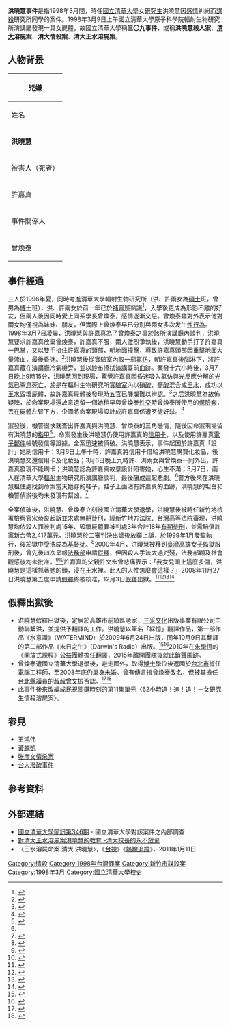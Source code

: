 {{overlinked|time=2017-10-20T11:11:08+00:00}}
{{Infobox civilian attack
|title= 洪曉慧事件
|image=
| caption     = 
|location=臺灣國立清華大學原子科學院輻射生物研究所演講廳
|coordinates=
|date={{Start date and age|1998|3}}
|motive=情殺
|weapons=[[氯仿|氯仿]]、[[王水|王水]]
|fatalities=許嘉真
|injuries=
|victim= 
|perps=[[洪曉慧|洪曉慧]]
}}

'''洪曉慧事件'''是指1998年3月間，時任[[國立清華大學|國立清華大學]]女[[研究生|研究生]]洪曉慧因[[感情|感情]]糾紛而[[謀殺|謀殺]]研究所同學的案件。1998年3月9日上午國立清華大學原子科學院輻射生物研究所演講廳發現一具女屍體，故國立清華大學稱'''三〇九事件'''，或稱'''洪曉慧殺人案'''、'''[[清大|清大]]溶屍案'''、'''清大情殺案'''、'''清大王水溶屍案'''。

== 人物背景 ==
{| class="wikitable" 
! colspan="5" | 兇嫌
|-
!  姓名 || 性別 || 出生日期 || 出生地 || 畢業院校
|-
|'''洪曉慧'''||女性||{{birth year and age|1974}}||[[高雄市|高雄市]][[前鎮區|前鎮區]]||[[國立交通大學|國立交通大學]][[化學系|應用化學系]]
|-
! colspan="5" | 被害人（死者）
|-
|許嘉真||女性||1974年-{{death date and age|1998|3|7|1974|0|0}}殁||[[台北市|台北市]][[大安區_(臺北市)|大安區]]||[[長庚大學|長庚大學]]醫檢系
|-
! colspan="5" |事件關係人
|-
|曾煥泰||男性||{{birth year and age|1969}}||[[新北市|新北市]][[板橋區_(台灣)|板橋區]]||[[東吳大學|東吳大學]]微生物學系
|}

== 事件經過 ==
三人於1996年夏，同時考進清華大學輻射生物研究所（洪、許兩女為[[碩士|碩士]]班，曾男為[[博士|博士]]班），洪、許兩女於前一年已於[[補習班|補習班]]熟識<ref>{{cite news|title=許嘉真洪曉慧 原為死黨 都喜歡他 |url=http://mag.udn.com/mag/people/storypage.jsp?f_ART_ID=164183 |language=zh-hant |publisher=[[聯合新聞網|聯合新聞網]] | date=2008年12月3日 }}</ref>，入學後更成為形影不離的好友，但兩人後因同時愛上同系學長曾煥泰，感情逐漸交惡。曾煥泰雖對外表示他對兩女均僅視為妹妹、朋友，但實際上曾煥泰早已分別與兩女多次发生[[人類性行為|性行為]]。1998年3月7日凌晨，洪曉慧與許嘉真為了曾煥泰之事於該所演講廳內談判，洪曉慧要求許嘉真放棄曾煥泰，許嘉真不服，兩人激烈爭執後，洪曉慧動手打了許嘉真一巴掌，又以雙手掐住許嘉真的[[頸部|頸部]]，朝地面撞擊，導致許嘉真[[頭部|頭部]]因重擊地面大量流血，最後昏迷。<ref>{{cite news|title=清大溶屍案 洪曉慧假釋|url=http://www.appledaily.com.tw/appledaily/article/headline/20081128/31180704/ |language=zh-hant |publisher=[[蘋果日報|蘋果日報]] | date=2008年11月28日 }}</ref>洪曉慧後從實驗室內取一瓶[[氯仿|氯仿]]，朝許嘉真[[後腦|後腦]]淋下，將許嘉真藏在演講廳冷氣機旁，並以[[紗布|紗布]]擦拭演講臺前血跡。案發十六小時後，3月7日晚上9時15分，洪曉慧回到現場，驚覺許嘉真因昏迷吸入氯仿與光反應分解的[[光氣|光氣]]已[[窒息|窒息]][[死亡|死亡]]，於是在輻射生物研究所[[實驗室|實驗室]]內以[[硝酸|硝酸]]、[[鹽酸|鹽酸]]混合成[[王水|王水]]，成功以[[王水|王水]]毀壞[[屍體|屍體]]，故許嘉真屍體被發現時[[五官|五官]]已腫爛難以辨認。<ref>{{cite news|title=情殺案頻傳／六年前洪曉慧以王水毀屍　震驚全國 |url=http://www.nownews.com/2004/10/01/545-1693427.htm|language=zh-hant |publisher=[[今日新聞網|今日新聞網]] | date=2004年10月1日}}</ref>之后洪曉慧為故佈疑陣，於命案現場還故意遺留一個她稍早與曾煥泰[[性交|性交]]時曾煥泰所使用的[[保險套|保險套]]，丟在屍體左臂下方，企圖將命案現場設計成許嘉真係遭歹徒[[性侵害|奸杀]]。<ref name="A"> {{cite news|title=高材生兇殘犯案 震驚社會 |url=http://www.appledaily.com.tw/appledaily/article/headline/20081204/31199567/applesearch/%E9%AB%98%E6%9D%90%E7%94%9F%E5%85%87%E6%AE%98%E7%8A%AF%E6%A1%88%E9%9C%87%E9%A9%9A%E7%A4%BE%E6%9C%83 |language=zh-hant |publisher=蘋果日報 | date=2008年12月4日 }}</ref>

案發後，檢警很快就查出許嘉真與洪曉慧、曾煥泰的三角戀情，隨後因命案現場留有洪曉慧的[[指甲|指甲]]<ref>{{cite news|title=洪曉慧王水溶屍　警靠指甲破案 |url=http://news.tvbs.com.tw/entry/188414 |language=zh-hant |publisher=[[TVBS|TVBS]] | date=2008-11-28 }}</ref>，命案發生後洪曉慧仍使用許嘉真的[[信用卡|信用卡]]，以及使用許嘉真[[電子郵件|電子郵件]]帳號發信等證據，全案迅速被偵破。洪曉慧表示，事件起因於許嘉真「設計」她刷信用卡：3月6日上午十時，許嘉真將信用卡借給洪曉慧購買化妝品，後洪曉慧交還信用卡及化妝品；3月6日晚上九時許、洪兩女與曾煥泰一同外出，許嘉真發現不能刷卡；洪曉慧認為許嘉真故意設計陷害她，心生不滿；3月7日，兩人在清華大學[[輻射|輻射]]生物研究所演講廳談判，最後釀成這起悲劇。<ref name="A"></ref>警方後來在洪曉慧租住處找到命案當天她穿的鞋子，鞋子上面沾有許嘉真的血跡，洪曉慧的坦白和檢警偵辦後均未發現有幫凶。<ref>{{cite news|title=女研究生殺情敵 指甲定罪|url=http://www.appledaily.com.tw/appledaily/article/headline/20050425/1734484/applesearch/%E5%A5%B3%E7%A0%94%E7%A9%B6%E7%94%9F%E6%AE%BA%E6%83%85%E6%95%B5%E6%8C%87%E7%94%B2%E5%AE%9A%E7%BD%AA|language=zh-hant |publisher=蘋果日報 | date=2005年4月25日 }}</ref>

全案偵破後，洪曉慧、曾煥泰立刻被國立清華大學退學，洪曉慧後被時任新竹地檢署[[檢察官|檢察官]]宋恭良起訴並求處[[無期徒刑|無期徒刑]]，經[[新竹地方法院|新竹地方法院]]、[[台灣高等法院|台灣高等法院]]審理，洪曉慧均依殺人罪被判處15年、毀壞屍體罪被判處3年合計18年[[有期徒刑|有期徒刑]]，並需賠償許家新台幣2,417萬元，洪曉慧於二審判決出爐後放棄上訴，於1999年1月發監執行，後於獄中[[受洗|受洗]]成為[[基督徒|基督徒]]。<ref>{{cite news|title=當年殘酷、冷靜堪稱蛇蠍美人　洪曉慧現盼許嘉真家人饒恕|url=http://www.nownews.com/n/2008/11/27/966741|language=zh-hant |publisher=今日新聞網 | date=2008年11月27日}}</ref>2000年4月，洪曉慧被移到[[臺灣高雄女子監獄|臺灣高雄女子監獄]]服刑後，曾先後四次呈報[[中華民國法務部|法務部]]申請[[假釋|假釋]]，但因殺人手法太過兇殘，法務部顧及社會觀感後均未批准。<ref>{{cite news|title=清大溶屍案 兇手假釋駁回|url=http://www.appledaily.com.tw/appledaily/article/headline/20070915/3820900/applesearch/%E6%B8%85%E5%A4%A7%E6%BA%B6%E5%B1%8D%E6%A1%88%E5%85%87%E6%89%8B%E5%81%87%E9%87%8B%E9%A7%81%E5%9B%9E|language=zh-hant |publisher=蘋果日報 | date=2007年9月15日 }}</ref><ref>{{cite news|title=清大溶屍案 洪曉慧假釋駁回|url=http://www.appledaily.com.tw/appledaily/article/headline/20080612/30644956/applesearch/%E6%B8%85%E5%A4%A7%E6%BA%B6%E5%B1%8D%E6%A1%88%E6%B4%AA%E6%9B%89%E6%85%A7%E5%81%87%E9%87%8B%E9%A7%81%E5%9B%9E |language=zh-hant |publisher=蘋果日報 | date=2008年6月12日 }}</ref>許嘉真的父親許文宏曾悲痛表示：「我女兒頭上這麼多傷，洪曉慧是這樣抓著她的頭，浸在王水裡。此人的人性怎麼會這樣？」2008年11月27日洪曉慧第五度申請[[假釋|假釋]]終被核准，12月3日[[假釋|假釋]]出獄。<ref>{{cite news|title=洪曉慧假釋 洪下跪磕頭 母：回來就好 |url=http://www.appledaily.com.tw/appledaily/article/headline/20081204/31199546/ |language=zh-hant |publisher=蘋果日報 | date=2008年12月4日 }}</ref><ref>{{cite news|title=11年沒回家 洪曉慧走錯門 |url=http://mag.udn.com/mag/people/storypage.jsp?f_ART_ID=164220 |language=zh-hant |publisher=聯合新聞網 | date=2008-12-04 }}</ref><ref>{{cite news|title=洪曉慧出獄 哽咽連說3次對不起|url=http://mag.udn.com/mag/people/storypage.jsp?f_ART_ID=164172 |language=zh-hant |publisher=聯合新聞網 | date=2008年12月3日 }}</ref><ref>{{cite news|title=清大王水毀屍案 洪曉慧獲准假釋|url=http://news.ltn.com.tw/news/society/paper/261659|language=zh-hant |publisher=[[自由時報|自由時報]] | date=2008年11月28日 }}</ref>

== 假釋出獄後 ==
*洪曉慧假釋出獄後，定居於高雄市前鎮區老家，[[三采文化|三采文化]]出版事業有限公司主動聯繫洪，並提供予翻譯的工作。洪曉慧以筆名「綵憶」翻譯作品，第一部作品《水意識》（WATERMIND）於2009年6月24日出版，同年10月9日其翻譯的第二部作品《末日之生》（Darwin's Radio）出版。<ref>{{cite news|title=洪曉慧靠「譯」力 重返社會 |url=http://mag.udn.com/mag/people/storypage.jsp?f_ART_ID=178275 |language=zh-hant |publisher=聯合新聞網| date=2009-02-18 }}</ref><ref>{{cite news|title=洪曉慧翻譯作品 最快7月問世|url=http://www.appledaily.com.tw/appledaily/article/headline/20090219/31405284/ |language=zh-hant |publisher=蘋果日報 | date=2009年2月19日  }}</ref>2010年在[[朱學恆|朱學恆]]的《開放式課程》公益團體擔任翻譯，2015年離開團隊後就此銷聲匿跡。
*曾煥泰遭國立清華大學退學後，避走國外，取得[[博士|博士]]學位後返國於[[台北市|台北市]]擔任電腦工程師，至2008年底仍單身未婚。曾有傳言指曾煥泰改名，但被其擔任[[台北縣議會|台北縣議員]]的[[叔叔|叔叔]][[曾文振|曾文振]]否認。<ref>{{cite news|title=男主角退學 至今獨身 |url=http://mag.udn.com/mag/people/storypage.jsp?f_ART_ID=164178 |language=zh-hant |publisher=聯合新聞網 | date=2008年12月3日  }}</ref><ref>{{cite news|title=提起慘案 死者父淚滿面|url=http://www.appledaily.com.tw/appledaily/article/headline/20081204/31199571/applesearch/%E6%8F%90%E8%B5%B7%E6%85%98%E6%A1%88%E6%AD%BB%E8%80%85%E7%88%B6%E6%B7%9A%E6%BB%BF%E9%9D%A2 |language=zh-hant |publisher=蘋果日報 | date=2008年12月4日  }}</ref>
*此事件後來改編成民視[[關鍵時刻_(民視)|關鍵時刻]]的第11集單元〈62小時追！追！追！－女研究生情殺溶屍案〉。

== 参見 ==
* [[王鸿伟|王鸿伟]]
* [[黃麟凱|黃麟凱]]
* [[张彦文情杀案|张彦文情杀案]]
* [[台大潑酸事件|台大潑酸事件]]

== 參考資料 ==
{{reflist|2}}

==外部連結==
*[http://my.nthu.edu.tw/~secwww2/secretary/doc/346.html 國立清華大學簡訊第346期] - 國立清華大學對該案件之內部調查
*[https://web.archive.org/web/20080926162043/http://www.mydetect.org.tw/love07.htm 對清大王水溶屍案洪曉慧的教育 -清大校長的永不放棄]
*〈王水溶屍命案 清大 洪曉慧〉，《[[台視|台視]]》《[[熱線追蹤|熱線追蹤]]》，2011年1月11日
{{DEFAULTSORT:Hong洪曉慧事件}}
[[Category:情殺|Category:情殺]]
[[Category:1998年台灣罪案|Category:1998年台灣罪案]]
[[Category:新竹市謀殺案|Category:新竹市謀殺案]]
[[Category:1998年3月|Category:1998年3月]]
[[Category:國立清華大學校史|Category:國立清華大學校史]]